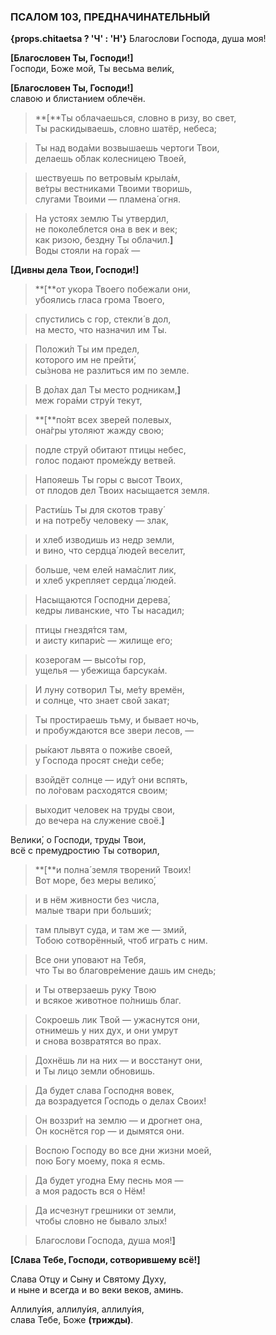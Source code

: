 ### ПСАЛОМ 103, ПPЕДНАЧИНАТЕЛЬНЫЙ

**{props.chitaetsa ? 'Ч' : 'Н'}** Благослови Господа, душа моя!

**[**Благоcловен Ты, Гоcподи!**]**  
Господи, Боже мой, Ты весьма вели́к,

**[**Благоcловен Ты, Гоcподи!**]**  
славою и блистанием облечён.

> **[**Ты облачаешься, словно в ризу, во свет,  
> Ты раскидываешь, словно шатёр, небеса;

> Ты над вода́ми возвышаешь чертоги Твои,  
> делаешь о́блак колесницею Твоей,

> шествуешь по ветровы́м крыла́м,  
> ве́тры вестниками Твоими творишь,  
> слугами Твоими — пламена́ огня.

> На устоях землю Ты утвердил,  
> не поколеблется она в век и век;  
> как ризою, бездну Ты облачил.**]**  
Воды стояли на гора́х —

**[**Дивны дела Твои, Гоcподи!**]**

> **[**от укора Твоего побежали они,  
> убоялись гласа грома Твоего,

> спустились с гор, стекли́ в дол,  
> на место, что назначил им Ты.

> Положи́л Ты им предел,  
> которого им не прейти́,  
> сы́знова не разлиться им по земле.

> В до́лах дал Ты место родникам,**]**  
меж гора́ми стру́и текут,

> **[**по́ят всех зверей полевых,  
> она́гры утоляют жажду свою;

> подле струй обитают птицы небес,  
> голос подают проме́жду ветвей.

> Напояешь Ты горы с высот Твоих,  
> от плодов дел Твоих насыщается земля.

> Расти́шь Ты для скотов траву́  
> и на потре́бу человеку — злак,

> и хлеб изводишь из недр земли,  
> и вино, что сердца́ людей веселит,

> больше, чем елей нама́слит лик,  
> и хлеб укрепляет сердца́ людей.

> Насыщаются Господни дерева́,  
> кедры ливанские, что Ты насадил;

> птицы гнездя́тся там,  
> и аисту кипари́с — жилище его;

> козерогам — высо́ты гор,  
> ущелья — убежища барсука́м.

> И луну сотворил Ты, ме́ту времён,  
> и солнце, что знает свой закат;

> Ты простираешь тьму, и бывает ночь,  
> и пробуждаются все звери лесов, —

> ры́кают львята о пожи́ве своей,  
> у Господа просят сне́ди себе;

> взойдёт солнце — иду́т они вспять,  
> по ло́говам расходятся своим;

> выходит человек на труды свои,  
> до вечера на служение своё.**]**

Велики́, о Господи, труды Твои,  
всё с премудростию Ты сотворил,

> **[**и полна́ земля творений Твоих!  
> Вот море, без меры велико́,

> и в нём живности без числа,  
> малые твари при больши́х;

> там плывут суда, и там же — змий,  
> Тобою сотворённый, чтоб играть с ним.

> Все они уповают на Тебя,  
> что Ты во благовре́мение дашь им снедь;

> и Ты отверзаешь руку Твою  
> и всякое животное по́лнишь благ.

> Сокроешь лик Твой — ужаснутся они,  
> отнимешь у них дух, и они умрут  
> и снова возвратятся во прах.

> Дохнёшь ли на них — и восстанут они,  
> и Ты лицо земли обновишь.

> Да будет слава Господня вовек,  
> да возрадуется Господь о делах Своих!

> Он воззри́т на землю — и дрогнет она,  
> Он коснётся гор — и дымятся они.

> Воспою Господу во все дни жизни моей,  
> пою Богу моему, пока я есмь.

> Да будет угодна Ему песнь моя —  
> а моя радость вся о Нём!

> Да исчезнут грешники от земли,  
> чтобы словно не бывало злых!

> Благослови Господа, душа моя!**]**

**[**Cлава Тебе, Гоcподи, cотвоpившему вcё!**]**

Слава Отцу и Сыну и Святому Духу,  
и ныне и всегда и во веки веков, аминь.

Аллилу́ия, аллилу́ия, аллилу́ия,  
cлава Тебе, Боже **(тpижды)**.

